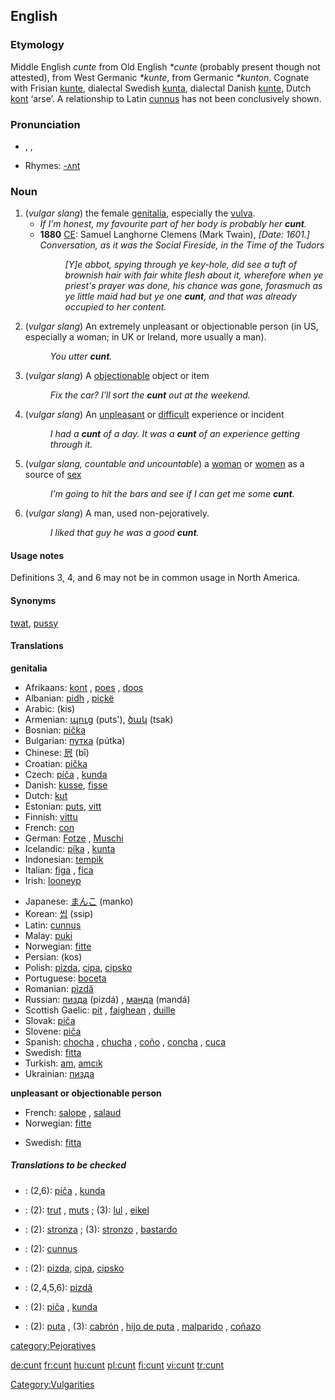 {{wikipedia}}
==English==

===Etymology===
Middle English ''cunte'' from Old English ''*cunte'' (probably present though not attested), from West Germanic ''*kunte'', from Germanic ''*kunton''. Cognate with Frisian [[kunte]], dialectal Swedish [[kunta]], dialectal Danish [[kunte]], Dutch [[kont]] ‘arse’. A relationship to Latin [[cunnus]] has not been conclusively shown.

===Pronunciation===
*{{AHD|kŭnt}}, {{IPA|/kʌnt/}}, {{SAMPA|/kVnt/}}
* Rhymes: [[Rhymes:English:-ʌnt|-ʌnt]]

===Noun===
{{en-noun}}

# (''vulgar slang'') the female [[genitalia]], especially the [[vulva]].
#* ''If I’m honest, my favourite part of her body is probably her '''cunt'''.''
#* '''1880''' [[CE]]: Samuel Langhorne Clemens (Mark Twain), ''[Date: 1601.] Conversation, as it was the Social Fireside, in the Time of the Tudors''
#*: ''[Y]e abbot, spying through ye key-hole, did see a tuft of brownish hair with fair white flesh about it, wherefore when ye priest's prayer was done, his chance was gone, forasmuch as ye little maid had but ye one '''cunt''', and that was already occupied to her content.''
# (''vulgar slang'') An extremely unpleasant or objectionable person (in US, especially a woman; in UK or Ireland, more usually a man).
#: ''You utter '''cunt'''.''
# (''vulgar slang'') A [[objectionable]] object or item
#: ''Fix the car? I’ll sort the '''cunt''' out at the weekend.''
# (''vulgar slang'') An [[unpleasant]] or [[difficult]] experience or incident
#: ''I had a'' '''''cunt''''' ''of a day.'' ''It was a'' '''''cunt''''' ''of an experience getting through it.''
# (''vulgar slang, countable and uncountable'') a [[woman]] or [[women]] as a source of [[sex]]
#: ''I’m going to hit the bars and see if I can get me some '''cunt'''.''
# (''vulgar slang'') A man, used non-pejoratively.
#: ''I liked that guy he was a good '''cunt'''.''

====Usage notes====
Definitions 3, 4, and 6 may not be in common usage in North America.

====Synonyms====
[[twat]], [[pussy]]

====Translations====
'''genitalia'''
{{top}}
*Afrikaans: [[kont]] {{f}}, [[poes]] {{f}}, [[doos]] {{f}}
*Albanian: [[pidh]] {{m}}, [[piçkë]] {{f}}
*Arabic: {{ARchar|[[كيس]]}} (kis)
*Armenian: [[պուց]] (puts'), [[ծակ]] (tsak)
*Bosnian: [[pička]] {{f}}
*Bulgarian: [[путка]] (pútka) {{f}}
*Chinese: [[屄]] (bī)
*Croatian: [[pička]] {{f}}
*Czech: [[píča]] {{f}}, [[kunda]] {{f}}
*Danish: [[kusse]], [[fisse]]
*Dutch: [[kut]] {{f}}
*Estonian: [[puts]], [[vitt]]
*Finnish: [[vittu]]
*French: [[con#French|con]] {{m}}
*German: [[Fotze]] {{f}}, [[Muschi]] {{f}}
*Icelandic: [[píka]] {{f}}, [[kunta]] {{f}}
*Indonesian: [[tempik]]
*Italian: [[figa]] {{f}}, [[fica]] {{f}}
*Irish: [[looneyp]] {{f}}
{{mid}}
*Japanese: [[まんこ]] (manko)
*Korean: [[씹]] (ssip)
*Latin: [[cunnus]] {{m}}
*Malay: [[puki]]
*Norwegian: [[fitte]] {{f}}
*Persian: {{FAchar|[[کس]]}} (kos)
*Polish: [[pizda]], [[cipa]], [[cipsko]]
*Portuguese: [[boceta]]
*Romanian: [[pizdă]] {{f}}
*Russian: [[пизда]] (pizdá) {{f}}, [[манда]] (mandá) {{f}}
*Scottish Gaelic: [[pit#Scottish Gaelic|pit]] {{f}}, [[faighean]] {{m}}, [[duille]] {{f}}
*Slovak: [[piča]] {{f}}
*Slovene: [[piča]] {{f}}
*Spanish: [[chocha]] {{f}}, [[chucha]] {{f}}, [[coño]] {{m}}, [[concha]] {{f}}, [[cuca]] {{f}}
*Swedish: [[fitta]] {{c}}
*Turkish: [[am#Turkish|am]], [[amcık]]
*Ukrainian: [[пизда]] {{f}}
{{bottom}}

'''unpleasant or objectionable person'''
{{top}}
*French: [[salope]] {{f}}, [[salaud]] {{m}}
*Norwegian: [[fitte]] {{f}}
{{mid}}
*Swedish: [[fitta]] {{c}}
{{bottom}}

=====Translations to be checked=====
{{checktrans}}

*{{ttbc|Czech}}: (2,6): [[píča]] {{f}}, [[kunda]] {{f}}
*{{ttbc|Dutch}}: (2): [[trut]] {{f}}, [[muts]] {{f}}; (3): [[lul]] {{m}}, [[eikel]] {{m}}
*{{ttbc|Italian}}: (2): [[stronza]] {{f}}; (3): [[stronzo]] {{m}}, [[bastardo]] {{m}}
*{{ttbc|Latin}}: (2): [[cunnus]] {{m}}
*{{ttbc|Polish}}: (2): [[pizda]], [[cipa]], [[cipsko]]
*{{ttbc|Romanian}}: (2,4,5,6): [[pizdă]] {{f}}
*{{ttbc|Slovak}}: (2): [[piča]] {{f}}, [[kunda]] {{f}}
*{{ttbc|Spanish}}: (2): [[puta]] {{f}}, (3): [[cabrón]] {{m}}, [[hijo de puta]] {{m}}, [[malparido]] {{m}}, [[coñazo]] {{m}}

[[Category:Vulgarities]]
[[category:Pejoratives]]

[[de:cunt]]
[[fr:cunt]]
[[hu:cunt]]
[[pl:cunt]]
[[fi:cunt]]
[[vi:cunt]]
[[tr:cunt]]